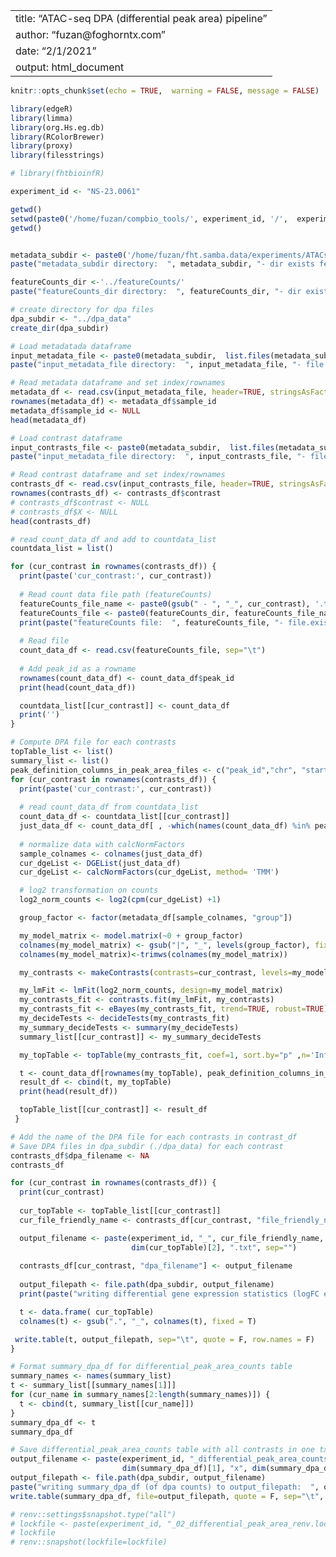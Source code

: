 
---
title: "ATAC-seq DPA (differential peak area) pipeline"
author: "fuzan@foghorntx.com"
date: "2/1/2021"
output: html_document
---
  
```r
knitr::opts_chunk$set(echo = TRUE,  warning = FALSE, message = FALSE)
```


```r
library(edgeR)
library(limma)
library(org.Hs.eg.db)
library(RColorBrewer)
library(proxy)
library(filesstrings)

# library(fhtbioinfR)
```

```r
experiment_id <- "NS-23.0061"

getwd()
setwd(paste0('/home/fuzan/compbio_tools/', experiment_id, '/',  experiment_id, '_analysis_code'))
getwd()


metadata_subdir <- paste0('/home/fuzan/fht.samba.data/experiments/ATACseq/', experiment_id, '/analysis/metadata/')
paste("metadata_subdir directory:  ", metadata_subdir, "- dir exists featureCounts_dir:  ", file.exists(metadata_subdir))

featureCounts_dir <-'../featureCounts/'
paste("featureCounts_dir directory:  ", featureCounts_dir, "- dir exists featureCounts_dir:  ", file.exists(featureCounts_dir))
```


```r
# create directory for dpa files
dpa_subdir <- "../dpa_data"
create_dir(dpa_subdir)
```


```r
# Load metadatada dataframe
input_metadata_file <- paste0(metadata_subdir,  list.files(metadata_subdir, pattern ="_metadata_r"))
paste("input_metadata_file directory:  ", input_metadata_file, "- file.exists(input_metadata_file):  ", file.exists(input_metadata_file))

# Read metadata dataframe and set index/rownames
metadata_df <- read.csv(input_metadata_file, header=TRUE, stringsAsFactors = FALSE, sep="\t")
rownames(metadata_df) <- metadata_df$sample_id
metadata_df$sample_id <- NULL
head(metadata_df)

# Load contrast dataframe
input_contrasts_file <- paste0(metadata_subdir,  list.files(metadata_subdir, pattern ="_contrasts_r"))
paste("input_metadata_file directory:  ", input_contrasts_file, "- file.exists(input_contrasts_file):  ", file.exists(input_contrasts_file))

# Read contrast dataframe and set index/rownames
contrasts_df <- read.csv(input_contrasts_file, header=TRUE, stringsAsFactors = FALSE, sep="\t")
rownames(contrasts_df) <- contrasts_df$contrast
# contrasts_df$contrast <- NULL
# contrasts_df$X <- NULL
head(contrasts_df)
```



```r
# read count_data_df and add to countdata_list
countdata_list = list()

for (cur_contrast in rownames(contrasts_df)) {
  print(paste('cur_contrast:', cur_contrast))
  
  # Read count data file path (featureCounts)
  featureCounts_file_name <- paste0(gsub(" - ", "_", cur_contrast), '.txt')
  featureCounts_file <- paste0(featureCounts_dir, featureCounts_file_name)
  print(paste("featureCounts file:  ", featureCounts_file, "- file.exists(featureCounts_file):  ", file.exists(featureCounts_file)))
  
  # Read file
  count_data_df <- read.csv(featureCounts_file, sep="\t")
  
  # Add peak_id as a rowname
  rownames(count_data_df) <- count_data_df$peak_id
  print(head(count_data_df))

  countdata_list[[cur_contrast]] <- count_data_df  
  print('')
}
```



```r
# Compute DPA file for each contrasts
topTable_list <- list()
summary_list <- list()
peak_definition_columns_in_peak_area_files <- c("peak_id","chr", "start", "end")
for (cur_contrast in rownames(contrasts_df)) {
  print(paste('cur_contrast:', cur_contrast))
  
  # read count_data_df from countdata_list
  count_data_df <- countdata_list[[cur_contrast]]
  just_data_df <- count_data_df[ , -which(names(count_data_df) %in% peak_definition_columns_in_peak_area_files)]
  
  # normalize data with calcNormFactors
  sample_colnames <- colnames(just_data_df)
  cur_dgeList <- DGEList(just_data_df)
  cur_dgeList <- calcNormFactors(cur_dgeList, method= 'TMM')

  # log2 transformation on counts
  log2_norm_counts <- log2(cpm(cur_dgeList) +1)

  group_factor <- factor(metadata_df[sample_colnames, "group"])

  my_model_matrix <- model.matrix(~0 + group_factor)
  colnames(my_model_matrix) <- gsub("|", "_", levels(group_factor), fixed = T)
  colnames(my_model_matrix)<-trimws(colnames(my_model_matrix))

  my_contrasts <- makeContrasts(contrasts=cur_contrast, levels=my_model_matrix)

  my_lmFit <- lmFit(log2_norm_counts, design=my_model_matrix)
  my_contrasts_fit <- contrasts.fit(my_lmFit, my_contrasts)
  my_contrasts_fit <- eBayes(my_contrasts_fit, trend=TRUE, robust=TRUE)
  my_decideTests <- decideTests(my_contrasts_fit)
  my_summary_decideTests <- summary(my_decideTests)
  summary_list[[cur_contrast]] <- my_summary_decideTests

  my_topTable <- topTable(my_contrasts_fit, coef=1, sort.by="p" ,n='Inf', adjust.method = "BH", confint = TRUE)

  t <- count_data_df[rownames(my_topTable), peak_definition_columns_in_peak_area_files]
  result_df <- cbind(t, my_topTable)
  print(head(result_df))

  topTable_list[[cur_contrast]] <- result_df
 }
```


```r
# Add the name of the DPA file for each contrasts in contrast_df
# Save DPA files in dpa_subdir (./dpa_data) for each contrast
contrasts_df$dpa_filename <- NA
contrasts_df

for (cur_contrast in rownames(contrasts_df)) {
  print(cur_contrast)
  
  cur_topTable <- topTable_list[[cur_contrast]] 
  cur_file_friendly_name <- contrasts_df[cur_contrast, "file_friendly_name"]

  output_filename <- paste(experiment_id, "_", cur_file_friendly_name, "_", "DPA", "_r",  dim(cur_topTable)[1], "x", 
                           dim(cur_topTable)[2], ".txt", sep="")
  
  contrasts_df[cur_contrast, "dpa_filename"] <- output_filename
  
  output_filepath <- file.path(dpa_subdir, output_filename)
  print(paste("writing differential gene expression statistics (logFC etc.) output to:", output_filepath))

  t <- data.frame( cur_topTable)
  colnames(t) <- gsub(".", "_", colnames(t), fixed = T)

 write.table(t, output_filepath, sep="\t", quote = F, row.names = F)
}
```


```r
# Format summary_dpa_df for differential_peak_area_counts table
summary_names <- names(summary_list)
t <- summary_list[[summary_names[1]]]
for (cur_name in summary_names[2:length(summary_names)]) {
  t <- cbind(t, summary_list[[cur_name]])  
}
summary_dpa_df <- t
summary_dpa_df
```

```r
# Save differential_peak_area_counts table with all contrasts in one txt file
output_filename <- paste(experiment_id, "_differential_peak_area_counts_r", 
                         dim(summary_dpa_df)[1], "x", dim(summary_dpa_df)[2], ".txt", sep="")
output_filepath <- file.path(dpa_subdir, output_filename)
paste("writing summary_dpa_df (of dpa counts) to output_filepath:  ", output_filepath)
write.table(summary_dpa_df, file=output_filepath, quote = F, sep="\t", col.names = NA)
```


```r
# renv::settings$snapshot.type("all")
# lockfile <- paste(experiment_id, "_02_differential_peak_area_renv.lock", sep="")
# lockfile
# renv::snapshot(lockfile=lockfile) 
```